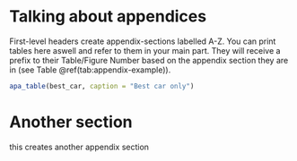 # Talking about appendices
First-level headers create appendix-sections labelled A-Z. You can print tables here aswell and refer to them in your main part. They will receive a prefix to their Table/Figure Number based on the appendix section they are in (see Table \@ref(tab:appendix-example)).

```r
apa_table(best_car, caption = "Best car only")
```

# Another section
this creates another appendix section